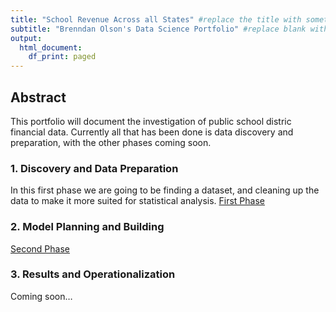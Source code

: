 ```yaml
---
title: "School Revenue Across all States" #replace the title with something short and catchy to represent your project
subtitle: "Brenndan Olson's Data Science Portfolio" #replace blank with your name
output:
  html_document:
    df_print: paged
---
```


## Abstract

This portfolio will document the investigation of public school distric financial data. Currently all that has been done is data discovery and preparation, with the other phases coming soon.

### 1. Discovery and Data Preparation

In this first phase we are going to be finding a dataset, and cleaning up the data to make it more suited for statistical analysis.
[First Phase](https://introdsci.github.io/DataScience-bolson10/deliverable1.html)

### 2. Model Planning and Building

[Second Phase](https://introdsci.github.io/DataScience-bolson10/deliverable2.html)

### 3. Results and Operationalization

Coming soon...

